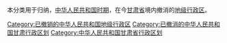 本分类用于归纳，[[中华人民共和国时期|中华人民共和国时期]]，在今[[甘肃省|甘肃省]]境内撤消的[[地级行政区|地级行政区]]。

[[Category:已撤销的中华人民共和国地级行政区|Category:已撤销的中华人民共和国地级行政区]]
[[Category:已撤消的中华人民共和国甘肃行政区划|Category:已撤消的中华人民共和国甘肃行政区划]]
[[Category:中华人民共和国甘肃省行政区划|Category:中华人民共和国甘肃省行政区划]]